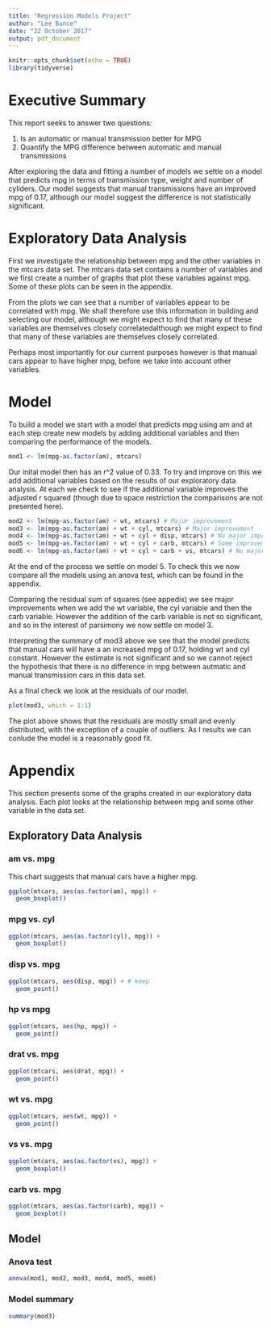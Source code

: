 ```yaml
---
title: "Regression Models Project"
author: "Lee Bunce"
date: "22 October 2017"
output: pdf_document
---
```


```r
knitr::opts_chunk$set(echo = TRUE)
library(tidyverse)
```

# Executive Summary

This report seeks to answer two questions:

1. Is an automatic or manual transmission better for MPG
2. Quantify the MPG difference between automatic and manual transmissions

After exploring the data and fitting a number of models we settle on a model that predicts mpg in terms of transmission type, weight and number of cyliders. Our model suggests that manual transmissions have an improved mpg of 0.17, although our model suggest the difference is not statistically significant.

# Exploratory Data Analysis

First we investigate the relationship between mpg and the other variables in the mtcars data set. The mtcars data set contains a number of variables and we first create a number of graphs that plot these variables against mpg. Some of these plots can be seen in the appendix.

From the plots we can see that a number of variables appear to be correlated with mpg. We shall therefore use this information in building and selecting our model, although we might expect to find that many of these variables are themselves closely correlatedalthough we might expect to find that many of these variables are themselves closely correlated.

Perhaps most importantly for our current purposes however is that manual cars appear to have higher mpg, before we take into account other variables.

# Model

To build a model we start with a model that predicts mpg using am and at each step create new models by adding additional variables and then comparing the performance of the models.

```r
mod1 <- lm(mpg~as.factor(am), mtcars)
```

Our inital model then has an r^2 value of 0.33. To try and improve on this we add additional variables based on the results of our exploratory data analysis. At each we check to see if the additional variable improves the adjusted r squared (though due to space restriction the comparisons are not presented here).

```r
mod2 <- lm(mpg~as.factor(am) + wt, mtcars) # Major improvement
mod3 <- lm(mpg~as.factor(am) + wt + cyl, mtcars) # Major improvement
mod4 <- lm(mpg~as.factor(am) + wt + cyl + disp, mtcars) # No major improvement
mod5 <- lm(mpg~as.factor(am) + wt + cyl + carb, mtcars) # Some improvement
mod6 <- lm(mpg~as.factor(am) + wt + cyl + carb + vs, mtcars) # No major improvement
```

At the end of the process we settle on model 5. To check this we now compare all the models using an anova test, which can be found in the appendix.

Comparing the residual sum of squares (see appedix) we see major improvements when we add the wt variable, the cyl variable and then the carb variable. However the addition of the carb variable is not so significant, and so in the interest of parsimony we now settle on model 3.

Interpreting the summary of mod3 above we see that the model predicts that manual cars will have a an increased mpg of 0.17, holding wt and cyl constant. However the estimate is not significant and so we cannot reject the hypothesis that there is no difference in mpg between autmatic and manual transmission cars in this data set.

As a final check we look at the residuals of our model.
```r
plot(mod3, which = 1:1)
```

The plot above shows that the residuals are mostly small and evenly distributed, with the exception of a couple of outliers. As I results we can conlude the model is a reasonably good fit.

# Appendix

This section presents some of the graphs created in our exploratory data analysis. Each plot looks at the relationship between mpg and some other variable in the data set.

## Exploratory Data Analysis

### am vs. mpg

This chart suggests that manual cars have a higher mpg.

```r
ggplot(mtcars, aes(as.factor(am), mpg)) +
  geom_boxplot()
```

### mpg vs. cyl

```r
ggplot(mtcars, aes(as.factor(cyl), mpg)) +
  geom_boxplot()
```

### disp vs. mpg
```r
ggplot(mtcars, aes(disp, mpg)) + # keep
  geom_point()
```

### hp vs mpg

```r
ggplot(mtcars, aes(hp, mpg)) +
  geom_point()
```

### drat vs. mpg

```r
ggplot(mtcars, aes(drat, mpg)) +
  geom_point()
```

### wt vs. mpg
```r
ggplot(mtcars, aes(wt, mpg)) +
  geom_point()
```

### vs vs. mpg
```r
ggplot(mtcars, aes(as.factor(vs), mpg)) +
  geom_boxplot()
```

### carb vs. mpg
```r
ggplot(mtcars, aes(as.factor(carb), mpg)) +
  geom_boxplot()
```

## Model

### Anova test

```r
anova(mod1, mod2, mod3, mod4, mod5, mod6)
```

### Model summary

```r
summary(mod3)
```

